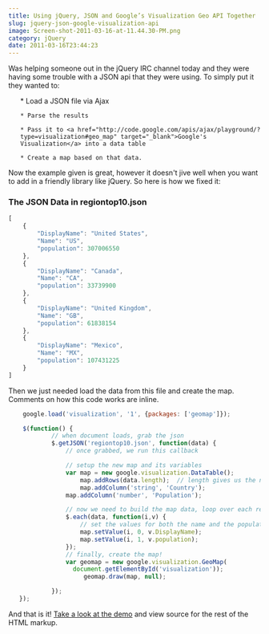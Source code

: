 ```yaml
---
title: Using jQuery, JSON and Google’s Visualization Geo API Together
slug: jquery-json-google-visualization-api
image: Screen-shot-2011-03-16-at-11.44.30-PM.png
category: jQuery
date: 2011-03-16T23:44:23
---
```


Was helping someone out in the jQuery IRC channel today and they were having some trouble with a JSON api that they were using. To simply put it they wanted to:
<ol>
	* Load a JSON file via Ajax

	* Parse the results

	* Pass it to <a href="http://code.google.com/apis/ajax/playground/?type=visualization#geo_map" target="_blank">Google's Visualization</a> into a data table

	* Create a map based on that data.

</ol>
Now the example given is great, however it doesn't jive well when you want to add in a friendly library like jQuery. So here is how we fixed it:
<h3>The JSON Data in regiontop10.json</h3>

```js
[
    {
        "DisplayName": "United States",
        "Name": "US",
        "population": 307006550
    },
    {
        "DisplayName": "Canada",
        "Name": "CA",
        "population": 33739900
    },
    {
        "DisplayName": "United Kingdom",
        "Name": "GB",
        "population": 61838154
    },
    {
        "DisplayName": "Mexico",
        "Name": "MX",
        "population": 107431225
    }
]
```
Then we just needed load the data from this file and create the map. Comments on how this code works are inline.

```js
    google.load('visualization', '1', {packages: ['geomap']});

    $(function() {
    		// when document loads, grab the json
			$.getJSON('regiontop10.json', function(data) {
				// once grabbed, we run this callback

				// setup the new map and its variables
				var map = new google.visualization.DataTable();
					map.addRows(data.length);  // length gives us the number of results in our returned data
					map.addColumn('string', 'Country');
	      		map.addColumn('number', 'Population');

				// now we need to build the map data, loop over each result
				$.each(data, function(i,v) {
					// set the values for both the name and the population
					map.setValue(i, 0, v.DisplayName);
					map.setValue(i, 1, v.population);
				});
				// finally, create the map!
				var geomap = new google.visualization.GeoMap(
		          document.getElementById('visualization'));
		     		 geomap.draw(map, null);

			});
   });
```
And that is it! <a href="http://wesbos.com/demos/google-geo-map-visualization/">Take a look at the demo</a> and view source for the rest of the HTML markup.